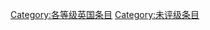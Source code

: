 {{catmore1|[[Wikipedia:英国專題|Wikipedia:英国專題]]}}
{{Articles by Quality|topic=英国|project=英国|format=toc}}
{{Wikipedia category}}
{{emptycat}}
[[Category:各等级英国条目|Category:各等级英国条目]]
[[Category:未评级条目|Category:未评级条目]]